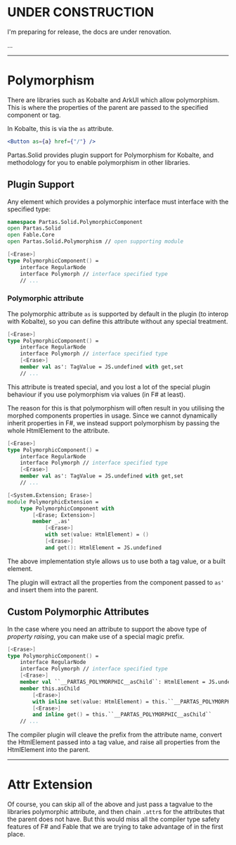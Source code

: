 # UNDER CONSTRUCTION

I'm preparing for release, the docs are under renovation.

...

---

# Polymorphism

There are libraries such as Kobalte and ArkUI which allow polymorphism. This is where the properties of the parent are passed to the specified component or tag.

In Kobalte, this is via the `as` attribute.

```jsx
<Button as={a} href={"/"} />
```

Partas.Solid provides plugin support for Polymorphism for Kobalte, and methodology for you to enable polymorphism in other libraries.

## Plugin Support

Any element which provides a polymorphic interface must interface with the specified type:

```fsharp "Partas.Solid.Polymorphism" "interface Polymorph"
namespace Partas.Solid.PolymorphicComponent
open Partas.Solid
open Fable.Core
open Partas.Solid.Polymorphism // open supporting module

[<Erase>]
type PolymorphicComponent() =
    interface RegularNode
    interface Polymorph // interface specified type
    // ...
```

### Polymorphic attribute

The polymorphic attribute `as` is supported by default in the plugin (to interop with Kobalte), so you can define this attribute without any special treatment.

```fsharp title="Polymorphism by tag value"
[<Erase>]
type PolymorphicComponent() =
    interface RegularNode
    interface Polymorph // interface specified type
    [<Erase>]
    member val as': TagValue = JS.undefined with get,set
    // ...
```

This attribute is treated special, and you lost a lot of the special plugin behaviour if you use polymorphism via values (in F# at least).

The reason for this is that polymorphism will often result in you utilising the morphed components properties in usage. Since we cannot dynamically inherit properties in F#, we instead support polymorphism by passing the whole HtmlElement to the attribute.

```fsharp title="Dual polymorphism support"
[<Erase>]
type PolymorphicComponent() =
    interface RegularNode
    interface Polymorph // interface specified type
    [<Erase>]
    member val as': TagValue = JS.undefined with get,set
    // ...

[<System.Extension; Erase>]
module PolymorphicExtension =
    type PolymorphicComponent with
        [<Erase; Extension>]
        member _.as'
            [<Erase>]
            with set(value: HtmlElement) = ()
            [<Erase>]
            and get(): HtmlElement = JS.undefined
```

The above implementation style allows us to use both a tag value, or a built element.

The plugin will extract all the properties from the component passed to `as'` and insert them into the parent.

## Custom Polymorphic Attributes

In the case where you need an attribute to support the above type of *property raising*, you can make use of a special magic prefix.

```fsharp title="Custom Polymorphic attributes" "__PARTAS_POLYMORPHIC__"
[<Erase>]
type PolymorphicComponent() =
    interface RegularNode
    interface Polymorph // interface specified type
    [<Erase>]
    member val ``__PARTAS_POLYMORPHIC__asChild``: HtmlElement = JS.undefined with get,set
    member this.asChild
        [<Erase>]
        with inline set(value: HtmlElement) = this.``__PARTAS_POLYMORPHIC__asChild`` <- value
        [<Erase>]
        and inline get() = this.``__PARTAS_POLYMORPHIC__asChild``
    // ...
```

The compiler plugin will cleave the prefix from the attribute name, convert the HtmlElement passed into a tag value, and raise all properties from the HtmlElement into the parent.

---

# Attr Extension

Of course, you can skip all of the above and just pass a tagvalue to the libraries polymorphic attribute, and then chain `.attr`s for the attributes that the parent does not have. But this would miss all the compiler type safety features of F# and Fable that we are trying to take advantage of in the first place.
